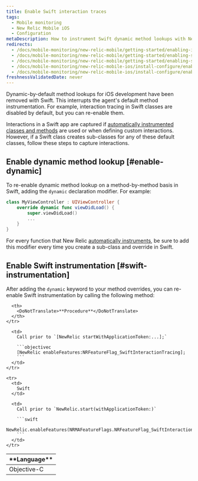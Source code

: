 ```yaml
---
title: Enable Swift interaction traces
tags:
  - Mobile monitoring
  - New Relic Mobile iOS
  - Configuration
metaDescription: How to instrument Swift dynamic method lookups with New Relic's iOS instrumentation feature flag.
redirects:
  - /docs/mobile-monitoring/new-relic-mobile/getting-started/enabling-interaction-tracing-swift
  - /docs/mobile-monitoring/new-relic-mobile/getting-started/enabling-swift-interaction-tracing
  - /docs/mobile-monitoring/new-relic-mobile/getting-started/enabling-swift-interaction-traces
  - /docs/mobile-monitoring/new-relic-mobile-ios/install-configure/enabling-swift-interaction-traces
  - /docs/mobile-monitoring/new-relic-mobile-ios/install-configure/enable-swift-interaction-traces
freshnessValidatedDate: never
---
```


Dynamic-by-default method lookups for iOS development have been removed with Swift. This interrupts the agent's default method instrumentation. For example, interaction tracing in Swift classes are disabled by default, but you can re-enable them.

Interactions in a Swift app are captured if [automatically instrumented classes and methods](/docs/mobile-monitoring/new-relic-mobile/mobile-sdk/mobile-sdk-api-guide/#method-list-ios) are used or when defining custom interactions. However, if a Swift class creates sub-classes for any of these default classes, follow these steps to capture interactions.

## Enable dynamic method lookup [#enable-dynamic]

To re-enable dynamic method lookup on a method-by-method basis in Swift, adding the `dynamic` declaration modifier. For example:

```swift
class MyViewController : UIViewController {
    override dynamic func viewDidLoad() {
        super.viewDidLoad()
        ...
    }
}
```

For every function that New Relic [automatically instruments](/docs/mobile-monitoring/new-relic-mobile/mobile-sdk/mobile-sdk-api-guide/#method-list-ios), be sure to add this modifier every time you create a sub-class and override in Swift.

## Enable Swift instrumentation [#swift-instrumentation]

After adding the `dynamic` keyword to your method overrides, you can re-enable Swift instrumentation by calling the following method:

<table>
  <thead>
    <tr>
      <th style={{ width: "150px" }}>
        <DoNotTranslate>**Language**</DoNotTranslate>
      </th>

      <th>
        <DoNotTranslate>**Procedure**</DoNotTranslate>
      </th>
    </tr>
  </thead>

  <tbody>
    <tr>
      <td>
        Objective-C
      </td>

      <td>
        Call prior to `[NewRelic startWithApplicationToken:...];`

        ```objectivec
        [NewRelic enableFeatures:NRFeatureFlag_SwiftInteractionTracing];
        ```
      </td>
    </tr>

    <tr>
      <td>
        Swift
      </td>

      <td>
        Call prior to `NewRelic.start(withApplicationToken:)`

        ```swift
        NewRelic.enableFeatures(NRMAFeatureFlags.NRFeatureFlag_SwiftInteractionTracing)
        ```
      </td>
    </tr>
  </tbody>
</table>
